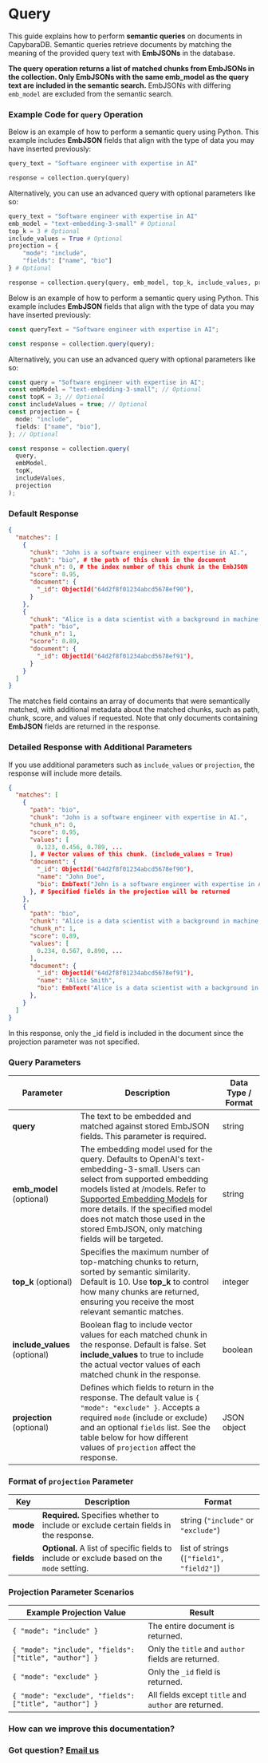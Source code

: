 
# Query

<LanguageToggle />

This guide explains how to perform **semantic queries** on documents in CapybaraDB. Semantic queries retrieve documents by matching the meaning of the provided query text with **EmbJSONs** in the database.

**The query operation returns a list of matched chunks from EmbJSONs in the collection. Only EmbJSONs with the same emb_model as the query text are included in the semantic search.** EmbJSONs with differing `emb_model` are excluded from the semantic search.

### Example Code for `query` Operation

<LanguageContent lang="python">

Below is an example of how to perform a semantic query using Python. This example includes **EmbJSON** fields that align with the type of data you may have inserted previously:

```python filename="Python" showLineNumbers
query_text = "Software engineer with expertise in AI"

response = collection.query(query)
```

Alternatively, you can use an advanced query with optional parameters like so:

```python filename="Python" showLineNumbers
query_text = "Software engineer with expertise in AI"
emb_model = "text-embedding-3-small" # Optional
top_k = 3 # Optional
include_values = True # Optional
projection = {
    "mode": "include",
    "fields": ["name", "bio"]
} # Optional

response = collection.query(query, emb_model, top_k, include_values, projection)
```

</LanguageContent>

<LanguageContent lang="typescript">

Below is an example of how to perform a semantic query using Python. This example includes **EmbJSON** fields that align with the type of data you may have inserted previously:

```typescript filename="TypeScript" showLineNumbers
const queryText = "Software engineer with expertise in AI";

const response = collection.query(query);
```

Alternatively, you can use an advanced query with optional parameters like so:

```typescript filename="TypeScript" showLineNumbers
const query = "Software engineer with expertise in AI";
const embModel = "text-embedding-3-small"; // Optional
const topK = 3; // Optional
const includeValues = true; // Optional
const projection = {
  mode: "include",
  fields: ["name", "bio"],
}; // Optional

const response = collection.query(
  query,
  embModel,
  topK,
  includeValues,
  projection
);
```

</LanguageContent>

### Default Response

```json filename="JSON" showLineNumbers
{
  "matches": [
    {
      "chunk": "John is a software engineer with expertise in AI.",
      "path": "bio", # the path of this chunk in the document
      "chunk_n": 0, # the index number of this chunk in the EmbJSON
      "score": 0.95,
      "document": {
        "_id": ObjectId("64d2f8f01234abcd5678ef90"),
      }
    },
    {
      "chunk": "Alice is a data scientist with a background in machine learning.",
      "path": "bio",
      "chunk_n": 1,
      "score": 0.89,
      "document": {
        "_id": ObjectId("64d2f8f01234abcd5678ef91"),
      }
    }
  ]
}
```

The matches field contains an array of documents that were semantically matched, with additional metadata about the matched chunks, such as path, chunk, score, and values if requested. Note that only documents containing **EmbJSON** fields are returned in the response.

### Detailed Response with Additional Parameters

If you use additional parameters such as `include_values` or `projection`, the response will include more details.

```json filename="JSON" showLineNumbers
{
  "matches": [
    {
      "path": "bio",
      "chunk": "John is a software engineer with expertise in AI.",
      "chunk_n": 0,
      "score": 0.95,
      "values": [
        0.123, 0.456, 0.789, ...
      ], # Vector values of this chunk. (include_values = True)
      "document": {
        "_id": ObjectId("64d2f8f01234abcd5678ef90"),
        "name": "John Doe",
        "bio": EmbText("John is a software engineer with expertise in AI.")
      }, # Specified fields in the projection will be returned
    },
    {
      "path": "bio",
      "chunk": "Alice is a data scientist with a background in machine learning.",
      "chunk_n": 1,
      "score": 0.89,
      "values": [
        0.234, 0.567, 0.890, ...
      ],
      "document": {
        "_id": ObjectId("64d2f8f01234abcd5678ef91"),
        "name": "Alice Smith",
        "bio": EmbText("Alice is a data scientist with a background in machine learning.")
      },
    }
  ]
}
```

In this response, only the \_id field is included in the document since the projection parameter was not specified.

### Query Parameters

| Parameter                     | Description                                                                                                                                                                                                                                                                                                                        | Data Type / Format |
| ----------------------------- | ---------------------------------------------------------------------------------------------------------------------------------------------------------------------------------------------------------------------------------------------------------------------------------------------------------------------------------- | ------------------ |
| **query**                     | The text to be embedded and matched against stored EmbJSON fields. This parameter is required.                                                                                                                                                                                                                                     | string             |
| **emb_model** (optional)      | The embedding model used for the query. Defaults to OpenAI's text-embedding-3-small. Users can select from supported embedding models listed at /models. Refer to [Supported Embedding Models](#) for more details. If the specified model does not match those used in the stored EmbJSON, only matching fields will be targeted. | string             |
| **top_k** (optional)          | Specifies the maximum number of top-matching chunks to return, sorted by semantic similarity. Default is 10. Use **top_k** to control how many chunks are returned, ensuring you receive the most relevant semantic matches.                                                                                                       | integer            |
| **include_values** (optional) | Boolean flag to include vector values for each matched chunk in the response. Default is false. Set **include_values** to true to include the actual vector values of each matched chunk in the response.                                                                                                                          | boolean            |
| **projection** (optional)     | Defines which fields to return in the response. The default value is `{ "mode": "exclude" }`. Accepts a required `mode` (include or exclude) and an optional `fields` list. See the table below for how different values of `projection` affect the response.                                                                      | JSON object        |

<Callout type="info">

### Format of `projection` Parameter

| Key        | Description                                                                                | Format                                   |
| ---------- | ------------------------------------------------------------------------------------------ | ---------------------------------------- |
| **mode**   | **Required.** Specifies whether to include or exclude certain fields in the response.      | string (`"include"` or `"exclude"`)      |
| **fields** | **Optional.** A list of specific fields to include or exclude based on the `mode` setting. | list of strings (`["field1", "field2"]`) |

### Projection Parameter Scenarios

| Example Projection Value                               | Result                                               |
| ------------------------------------------------------ | ---------------------------------------------------- |
| `{ "mode": "include" }`                                | The entire document is returned.                     |
| `{ "mode": "include", "fields": ["title", "author"] }` | Only the `title` and `author` fields are returned.   |
| `{ "mode": "exclude" }`                                | Only the `_id` field is returned.                    |
| `{ "mode": "exclude", "fields": ["title", "author"] }` | All fields except `title` and `author` are returned. |

</Callout>

### How can we improve this documentation?

<Feedback />

### Got question? [Email us](mailto:hello@capybaradb.co)
